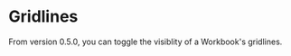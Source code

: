

# Gridlines <VersionBadge version="0.5.0+" />

<BadgeGroup values={[UniverTypes.SHEET]} value={UniverTypes.SHEET} />

<Sandbox entryFile={entryFile} />

From version 0.5.0, you can toggle the visiblity of a Workbook's gridlines.
